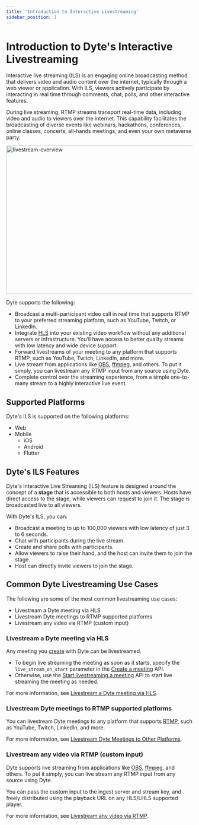 ```yaml
---
title: 'Introduction to Interactive Livestreaming'
sidebar_position: 1
---
```


# Introduction to Dyte's Interactive Livestreaming

Interactive live streaming (ILS) is an engaging online broadcasting method that delivers video and audio content over the internet, typically through a web viewer or application. With ILS, viewers actively participate by interacting in real time through comments, chat, polls, and other interactive features.

During live streaming, RTMP streams transport real-time data, including video and audio to viewers over the internet. This capability facilitates the broadcasting of diverse events like webinars, hackathons, conferences, online classes, concerts, all-hands meetings, and even your own metaverse party.

<img
  src="/static/livestreaming/livestream.png"
  width="700"
  height="400"
  alt="livestream-overview"
  className="livestrem-hls-rtmp"
/>

Dyte supports the following:

- Broadcast a multi-participant video call in real time that
  supports RTMP to your preferred streaming platform, such as YouTube, Twitch,
  or LinkedIn.
- Integrate [HLS](https://dyte.io/blog/hls/) into your existing
  video workflow without any additional servers or infrastructure. You’ll have
  access to better quality streams with low latency and wide device support.
- Forward livestreams of your meeting to any platform that supports RTMP, such
  as YouTube, Twitch, LinkedIn, and more.
- Live stream from applications like
  [OBS](https://en.wikipedia.org/wiki/OBS_Studio),
  [ffmpeg](https://en.wikipedia.org/wiki/FFmpeg), and others. To put it simply,
  you can livestream any RTMP input from any source using Dyte.
- Complete control over the streaming experience, from a simple
  one-to-many stream to a highly interactive live event.

## Supported Platforms

Dyte's ILS is supported on the following platforms:

- Web
- Mobile
  - iOS
  - Android
  - Flutter

## Dyte's ILS Features

Dyte's Interactive Live Streaming (ILS) feature is designed around the concept of a **stage** that is accessible to both hosts and viewers. Hosts have direct access to the stage, while viewers can request to join it. The stage is broadcasted live to all viewers.

With Dyte's ILS, you can:

- Broadcast a meeting to up to 100,000 viewers with low latency of just 3 to 6 seconds.
- Chat with participants during the live stream.
- Create and share polls with participants.
- Allow viewers to raise their hand, and the host can invite them to join the stage.
- Host can directly invite viewers to join the stage.

## Common Dyte Livestreaming Use Cases

The following are some of the most common livestreaming use cases:

- Livestream a Dyte meeting via HLS
- Livestream Dyte meetings to RTMP supported platforms
- Livestream any video via RTMP (custom input)

### Livestream a Dyte meeting via HLS

Any meeting you [create](/api/?v=v2#/operations/create_meeting) with Dyte can be
livestreamed.

- To begin live streaming the meeting as soon as it starts, specify the
  `live_stream_on_start` parameter in the
  [Create a meeting](/api/?v=v2#/operations/create_meeting) API.
- Otherwise, use the
  [Start livestreaming a meeting](/api/?v=v2#/paths/meetings-meeting_id--livestreams/post)
  API to start live streaming the meeting as needed.

For more information, see [Livestream a Dyte meeting via HLS](/guides/livestream/interactive-livestream/livestream-dyte-meeting).

### Livestream Dyte meetings to RTMP supported platforms

You can livestream Dyte meetings to any platform that supports
[RTMP](https://dyte.io/blog/rtmp/), such as YouTube, Twitch, LinkedIn, and more.

For more information, see [Livestream Dyte Meetings to Other Platforms](/guides/livestream/interactive-livestream/livestreaming-other-platforms).

### Livestream any video via RTMP (custom input)

Dyte supports live streaming from applications like
[OBS](https://en.wikipedia.org/wiki/OBS_Studio),
[ffmpeg](https://en.wikipedia.org/wiki/FFmpeg), and others. To put it simply,
you can live stream any RTMP input from any source using Dyte.

You can pass the custom input to the ingest server and stream key, and freely distributed using the playback URL on any HLS/LHLS supported player.

For more information, see [Livestream any video via RTMP](/guides/livestream/livestream-rtmp-input/livestream-any-rtmp).
